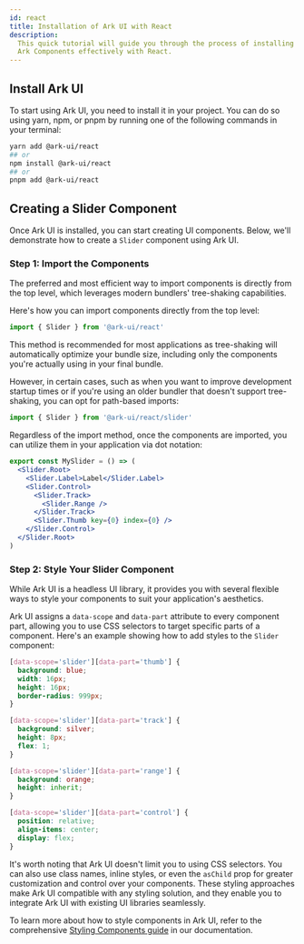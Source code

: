 ```yaml
---
id: react
title: Installation of Ark UI with React
description:
  This quick tutorial will guide you through the process of installing and using
  Ark Components effectively with React.
---
```


## Install Ark UI

To start using Ark UI, you need to install it in your project. You can do so
using yarn, npm, or pnpm by running one of the following commands in your
terminal:

```bash
yarn add @ark-ui/react
## or
npm install @ark-ui/react
## or
pnpm add @ark-ui/react
```

## Creating a Slider Component

Once Ark UI is installed, you can start creating UI components. Below, we'll
demonstrate how to create a `Slider` component using Ark UI.

### Step 1: Import the Components

The preferred and most efficient way to import components is directly from the
top level, which leverages modern bundlers' tree-shaking capabilities.

Here's how you can import components directly from the top level:

```jsx
import { Slider } from '@ark-ui/react'
```

This method is recommended for most applications as tree-shaking will
automatically optimize your bundle size, including only the components you're
actually using in your final bundle.

However, in certain cases, such as when you want to improve development startup
times or if you're using an older bundler that doesn't support tree-shaking, you
can opt for path-based imports:

```jsx
import { Slider } from '@ark-ui/react/slider'
```

Regardless of the import method, once the components are imported, you can
utilize them in your application via dot notation:

```jsx
export const MySlider = () => (
  <Slider.Root>
    <Slider.Label>Label</Slider.Label>
    <Slider.Control>
      <Slider.Track>
        <Slider.Range />
      </Slider.Track>
      <Slider.Thumb key={0} index={0} />
    </Slider.Control>
  </Slider.Root>
)
```

### Step 2: Style Your Slider Component

While Ark UI is a headless UI library, it provides you with several flexible
ways to style your components to suit your application's aesthetics.

Ark UI assigns a `data-scope` and `data-part` attribute to every component part,
allowing you to use CSS selectors to target specific parts of a component.
Here's an example showing how to add styles to the `Slider` component:

```css
[data-scope='slider'][data-part='thumb'] {
  background: blue;
  width: 16px;
  height: 16px;
  border-radius: 999px;
}

[data-scope='slider'][data-part='track'] {
  background: silver;
  height: 8px;
  flex: 1;
}

[data-scope='slider'][data-part='range'] {
  background: orange;
  height: inherit;
}

[data-scope='slider'][data-part='control'] {
  position: relative;
  align-items: center;
  display: flex;
}
```

It's worth noting that Ark UI doesn't limit you to using CSS selectors. You can
also use class names, inline styles, or even the `asChild` prop for greater
customization and control over your components. These styling approaches make
Ark UI compatible with any styling solution, and they enable you to integrate
Ark UI with existing UI libraries seamlessly.

To learn more about how to style components in Ark UI, refer to the
comprehensive [Styling Components guide](/docs/styling/overview) in our
documentation.
